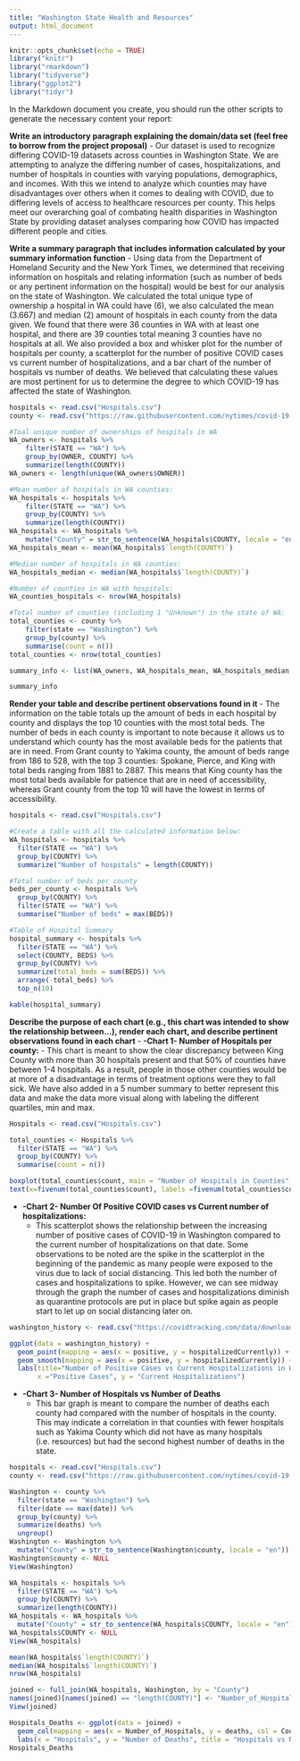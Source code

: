 ```yaml
---
title: "Washington State Health and Resources"
output: html_document
---
```

```r
knitr::opts_chunk$set(echo = TRUE)
library("knitr")
library("rmarkdown")
library("tidyverse")
library("ggplot2")
library("tidyr")
```

In the Markdown document you create, you should run the other scripts to generate the necessary content your report:

__Write an introductory paragraph explaining the domain/data set (feel free to borrow from the project proposal)__
- Our dataset is used to recognize differing COVID-19 datasets across counties in Washington State. We are attempting to analyze the differing number of cases, hospitalizations, and number of hospitals in counties with varying populations, demographics, and incomes. With this we intend to analyze which counties may have disadvantages over others when it comes to dealing with COVID, due to differing levels of access to healthcare resources per county. This helps meet our overarching goal of combating health disparities in Washington State by providing dataset analyses comparing how COVID has impacted different people and cities.

__Write a summary paragraph that includes information calculated by your summary information function__
- Using data from the Department of Homeland Security and the New York Times, we determined that receiving information on hospitals and relating information (such as number of beds or any pertinent information on the hospital) would be best for our analysis on the state of Washington. We calculated the total unique type of ownership a hospital in WA could have (6), we also calculated the mean (3.667) and median (2) amount of hospitals in each county from the data given. We found that there were 36 counties in WA with at least one hospital, and there are 39 counties total meaning 3 counties have no hospitals at all. We also provided a box and whisker plot for the number of hospitals per county, a scatterplot for the number of positive COVID cases vs current number of hospitalizations, and a bar chart of the number of hospitals vs number of deaths. We believed that calculating these values are most pertinent for us to determine the degree to which COVID-19 has affected the state of Washington.

```r
hospitals <- read.csv("Hospitals.csv")
county <- read.csv("https://raw.githubusercontent.com/nytimes/covid-19-data/master/us-counties.csv")

#Toal unique number of ownerships of hospitals in WA
WA_owners <- hospitals %>%
    filter(STATE == "WA") %>%
    group_by(OWNER, COUNTY) %>%
    summarize(length(COUNTY))
WA_owners <- length(unique(WA_owners$OWNER))

#Mean number of hospitals in WA counties:
WA_hospitals <- hospitals %>%
    filter(STATE == "WA") %>%
    group_by(COUNTY) %>%
    summarize(length(COUNTY))
WA_hospitals <- WA_hospitals %>%
    mutate("County" = str_to_sentence(WA_hospitals$COUNTY, locale = "en"))
WA_hospitals_mean <- mean(WA_hospitals$`length(COUNTY)`)

#Median number of hospitals in WA counties:
WA_hospitals_median <- median(WA_hospitals$`length(COUNTY)`)

#Number of counties in WA with hospitals:
WA_counties_hospitals <- nrow(WA_hospitals)

#Total number of counties (including 1 "Unknown") in the state of WA:
total_counties <- county %>%
    filter(state == "Washington") %>% 
    group_by(county) %>% 
    summarise(count = n())
total_counties <- nrow(total_counties)

summary_info <- list(WA_owners, WA_hospitals_mean, WA_hospitals_median, WA_counties_hospitals, total_counties)

summary_info
```

__Render your table and describe pertinent observations found in it__
  - The information on the table totals up the amount of beds in each hospital by county and displays the top 10 counties with the most total beds. The number of beds in each county is important to note because it allows us to understand which county has the most available beds for the patients that are in need. From Grant county to Yakima county, the amount of beds range from 186 to 528, with the top 3 counties: Spokane, Pierce, and King with total beds ranging from 1881 to 2887. This means that King county has the most total beds available for patience that are in need of accessibility, whereas Grant county from the top 10 will have the lowest in terms of accessibility.

```r
hospitals <- read.csv("Hospitals.csv")

#Create a table with all the calculated information below:
WA_hospitals <- hospitals %>%
  filter(STATE == "WA") %>%
  group_by(COUNTY) %>%
  summarize("Number of hospitals" = length(COUNTY))

#Total number of beds per county
beds_per_county <- hospitals %>%
  group_by(COUNTY) %>% 
  filter(STATE == "WA") %>% 
  summarise("Number of beds" = max(BEDS))

#Table of Hospital Summary
hospital_summary <- hospitals %>%
  filter(STATE == "WA") %>%
  select(COUNTY, BEDS) %>% 
  group_by(COUNTY) %>% 
  summarize(total_beds = sum(BEDS)) %>%
  arrange(-total_beds) %>%
  top_n(10)

kable(hospital_summary)
```

__Describe the purpose of each chart (e.g., this chart was intended to show the relationship between...), render each chart, and describe pertinent observations found in each chart__
- __-Chart 1- Number of Hospitals per county:__
  - This chart is meant to show the clear discrepancy between King County with more than 30 hospitals present and that 50% of counties have between 1-4 hospitals. As a result, people in those other counties would be at more of a disadvantage in terms of treatment options were they to fall sick. We have also added in a 5 number summary to better represent this data and make the data more visual along with labeling the different quartiles, min and max. 
  
```r
Hospitals <- read.csv("Hospitals.csv")

total_counties <- Hospitals %>%
  filter(STATE == "WA") %>% 
  group_by(COUNTY) %>% 
  summarise(count = n())

boxplot(total_counties$count, main = "Number of Hospitals in Counties", xlab = "1 = first quartile/min, 2 = median, 4 = third quartile, 32 = max", ylab = "5 Number Summary", horizontal = TRUE, axes = FALSE, staplewex = 1)
text(x=fivenum(total_counties$count), labels =fivenum(total_counties$count), y=1.25)
```


- __-Chart 2- Number Of Positive COVID cases vs Current number of hospitalizations:__
  - This scatterplot shows the relationship between the increasing number of positive cases of COVID-19 in Washington compared to the current number of hospitalizations on that date. Some observations to be noted are the spike in the scatterplot in the beginning of the pandemic as many people were exposed to the virus due to lack of social distancing. This led both the number of cases and hospitalizations to spike. However, we can see midway through the graph the number of cases and hospitalizations diminish as quarantine protocols are put in place but spike again as people start to let up on social distancing later on.
  
```r
washington_history <- read.csv("https://covidtracking.com/data/download/washington-history.csv")

ggplot(data = washington_history) +
  geom_point(mapping = aes(x = positive, y = hospitalizedCurrently)) +
  geom_smooth(mapping = aes(x = positive, y = hospitalizedCurrently)) +
  labs(title="Number of Positive Cases vs Current Hospitalizations in Washington",
       x ="Positive Cases", y = "Current Hospitalizations")
```

- __-Chart 3- Number of Hospitals vs Number of Deaths__
  - This bar graph is meant to compare the number of deaths each county had compared with the number of hospitals in the county. This may indicate a correlation in that counties with fewer hospitals such as Yakima County which did not have as many hospitals (i.e. resources) but had the second highest number of deaths in the state.

```r
hospitals <- read.csv("Hospitals.csv")
county <- read.csv("https://raw.githubusercontent.com/nytimes/covid-19-data/master/us-counties.csv")

Washington <- county %>%
  filter(state == "Washington") %>%
  filter(date == max(date)) %>%
  group_by(county) %>%
  summarize(deaths) %>%
  ungroup()
Washington <- Washington %>% 
  mutate("County" = str_to_sentence(Washington$county, locale = "en"))
Washington$county <- NULL
View(Washington)

WA_hospitals <- hospitals %>%
  filter(STATE == "WA") %>%
  group_by(COUNTY) %>%
  summarize(length(COUNTY))
WA_hospitals <- WA_hospitals %>%
  mutate("County" = str_to_sentence(WA_hospitals$COUNTY, locale = "en"))
WA_hospitals$COUNTY <- NULL
View(WA_hospitals)

mean(WA_hospitals$`length(COUNTY)`)
median(WA_hospitals$`length(COUNTY)`)
nrow(WA_hospitals)

joined <- full_join(WA_hospitals, Washington, by = "County")
names(joined)[names(joined) == "length(COUNTY)"] <- "Number_of_Hospitals"
View(joined)

Hospitals_Deaths <- ggplot(data = joined) +
  geom_col(mapping = aes(x = Number_of_Hospitals, y = deaths, col = County)) +
  labs(x = "Hospitals", y = "Number of Deaths", title = "Hospitals vs Number of Deaths")
Hospitals_Deaths
```